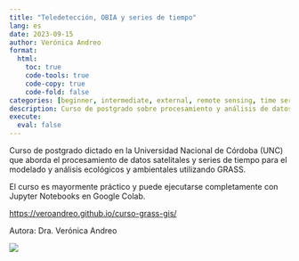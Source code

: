```yaml
---
title: "Teledetección, OBIA y series de tiempo"
lang: es
date: 2023-09-15
author: Verónica Andreo
format: 
  html:
    toc: true
    code-tools: true
    code-copy: true
    code-fold: false
categories: [beginner, intermediate, external, remote sensing, time series, Spanish]
description: Curso de postgrado sobre procesamiento y análisis de datos satelitales y series temporales con GRASS.
execute: 
  eval: false
---
```


Curso de postgrado dictado en la Universidad Nacional de Córdoba (UNC) que aborda el procesamiento de datos satelitales y series de tiempo
para el modelado y análisis ecológicos y ambientales utilizando GRASS.

El curso es mayormente práctico y puede ejecutarse completamente con Jupyter Notebooks en Google Colab.

<https://veroandreo.github.io/curso-grass-gis/>

Autora: Dra. Verónica Andreo

![](images/vero_obia.png){.preview-image}
